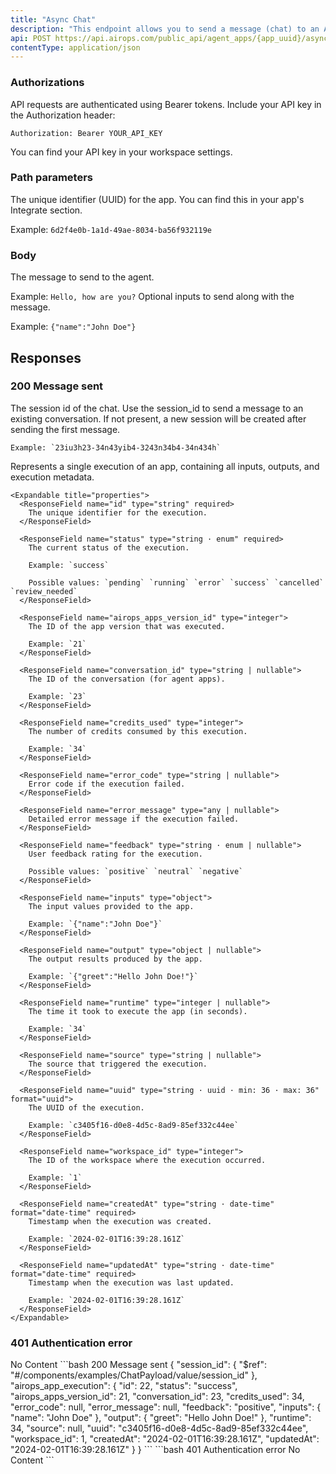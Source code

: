 ```yaml
---
title: "Async Chat"
description: "This endpoint allows you to send a message (chat) to an Agent app asynchronously, without waiting for the response. You can include inputs with your message which will be passed to the app."
api: POST https://api.airops.com/public_api/agent_apps/{app_uuid}/async_chat
contentType: application/json
---
```

### Authorizations
<ParamField header="Authorization" type="string" required>
API requests are authenticated using Bearer tokens. Include your API key in the Authorization header:

`Authorization: Bearer YOUR_API_KEY`

You can find your API key in your workspace settings.
</ParamField>

### Path parameters
<ParamField path="app_uuid" type="string" format="uuid" required>
The unique identifier (UUID) for the app. You can find this in your app's Integrate section.

Example: `6d2f4e0b-1a1d-49ae-8034-ba56f932119e`
</ParamField>


### Body
<ParamField body="message" type="string" required>
The message to send to the agent.

Example: `Hello, how are you?`
</ParamField>
<ParamField body="inputs" type="object" optional>
Optional inputs to send along with the message.

Example: `{"name":"John Doe"}`
<Expandable title="properties">
<ParamField body="Other properties" type="any" optional/>
</Expandable>
</ParamField>
## Responses

### 200 Message sent

<Expandable title="Response body">
<ResponseField name="Response" type="object">
<Expandable>
  <ResponseField name="session_id" type="string">
    The session id of the chat. Use the session_id to send a message to an existing conversation.
    If not present, a new session will be created after sending the first message.

    Example: `23iu3h23-34n43yib4-3243n34b4-34n434h`
  </ResponseField>

  <ResponseField name="airops_app_execution" type="object" required>
    Represents a single execution of an app, containing all inputs, outputs, and execution metadata.

    <Expandable title="properties">
      <ResponseField name="id" type="string" required>
        The unique identifier for the execution.
      </ResponseField>

      <ResponseField name="status" type="string · enum" required>
        The current status of the execution.

        Example: `success`

        Possible values: `pending` `running` `error` `success` `cancelled` `review_needed`
      </ResponseField>

      <ResponseField name="airops_apps_version_id" type="integer">
        The ID of the app version that was executed.

        Example: `21`
      </ResponseField>

      <ResponseField name="conversation_id" type="string | nullable">
        The ID of the conversation (for agent apps).

        Example: `23`
      </ResponseField>

      <ResponseField name="credits_used" type="integer">
        The number of credits consumed by this execution.

        Example: `34`
      </ResponseField>

      <ResponseField name="error_code" type="string | nullable">
        Error code if the execution failed.
      </ResponseField>

      <ResponseField name="error_message" type="any | nullable">
        Detailed error message if the execution failed.
      </ResponseField>

      <ResponseField name="feedback" type="string · enum | nullable">
        User feedback rating for the execution.

        Possible values: `positive` `neutral` `negative`
      </ResponseField>

      <ResponseField name="inputs" type="object">
        The input values provided to the app.

        Example: `{"name":"John Doe"}`
      </ResponseField>

      <ResponseField name="output" type="object | nullable">
        The output results produced by the app.

        Example: `{"greet":"Hello John Doe!"}`
      </ResponseField>

      <ResponseField name="runtime" type="integer | nullable">
        The time it took to execute the app (in seconds).

        Example: `34`
      </ResponseField>

      <ResponseField name="source" type="string | nullable">
        The source that triggered the execution.
      </ResponseField>

      <ResponseField name="uuid" type="string · uuid · min: 36 · max: 36" format="uuid">
        The UUID of the execution.

        Example: `c3405f16-d0e8-4d5c-8ad9-85ef332c44ee`
      </ResponseField>

      <ResponseField name="workspace_id" type="integer">
        The ID of the workspace where the execution occurred.

        Example: `1`
      </ResponseField>

      <ResponseField name="createdAt" type="string · date-time" format="date-time" required>
        Timestamp when the execution was created.

        Example: `2024-02-01T16:39:28.161Z`
      </ResponseField>

      <ResponseField name="updatedAt" type="string · date-time" format="date-time" required>
        Timestamp when the execution was last updated.

        Example: `2024-02-01T16:39:28.161Z`
      </ResponseField>
    </Expandable>
  </ResponseField>
</Expandable>
</ResponseField>
</Expandable>


### 401 Authentication error
<Expandable>
No Content
</Expandable>


<ResponseExample>
```bash 200 Message sent
{
  "session_id": {
    "$ref": "#/components/examples/ChatPayload/value/session_id"
  },
  "airops_app_execution": {
    "id": 22,
    "status": "success",
    "airops_apps_version_id": 21,
    "conversation_id": 23,
    "credits_used": 34,
    "error_code": null,
    "error_message": null,
    "feedback": "positive",
    "inputs": {
      "name": "John Doe"
    },
    "output": {
      "greet": "Hello John Doe!"
    },
    "runtime": 34,
    "source": null,
    "uuid": "c3405f16-d0e8-4d5c-8ad9-85ef332c44ee",
    "workspace_id": 1,
    "createdAt": "2024-02-01T16:39:28.161Z",
    "updatedAt": "2024-02-01T16:39:28.161Z"
  }
}
```
```bash 401 Authentication error
No Content
```
</ResponseExample>











